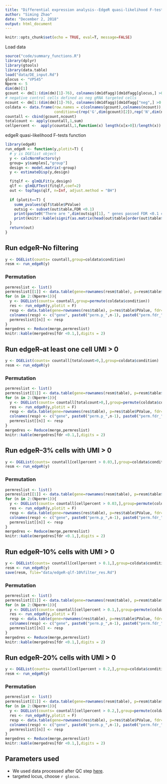 ```yaml
---
title: "Differential expression analysis--EdgeR quasi-likelihood F-tests"
author: "Siming Zhao"
date: "December 2, 2018"
output: html_document
---
```


```r
knitr::opts_chunk$set(echo = TRUE, eval=T, message=FALSE)
```

Load data
```r
source("code/summary_functions.R")
library(dplyr)
library(gtools)
library(data.table)
load("data/DE_input.Rd")
glocus <- "VPS45"
Nperm <- 5
dim(dm)[1]
gcount <- dm[1:(dim(dm)[1]-76), colnames(dm1dfagg)[dm1dfagg[glocus,] >0 & nlocus==1]]
# negative control cells defined as neg gRNA targeted cells
ncount <- dm[1:(dim(dm)[1]-76), colnames(dm1dfagg)[dm1dfagg["neg",] >0 & nlocus==1]]
coldata <- data.frame(row.names = c(colnames(gcount),colnames(ncount)),     
                      condition=c(rep('G',dim(gcount)[2]),rep('N',dim(ncount)[2])))
countall <- cbind(gcount,ncount)
totalcount <- apply(countall,1,sum)
cellpercent <-  apply(countall,1,function(x) length(x[x>0])/length(x))
```

edgeR quasi-likelihood F-tests function
```r
library(edgeR)
run_edgeR <- function(y,plotit=T) {
  # y is DGElist object
  y <- calcNormFactors(y)
  group= y$samples[,"group"]
  design <- model.matrix(~group)
  y <- estimateDisp(y,design)

  fitqlf <- glmQLFit(y,design)
  qlf <- glmQLFTest(fitqlf,coef=2)
  out <- topTags(qlf, n=Inf, adjust.method = "BH")
  
  if (plotit==T) {
    summ_pvalues(qlf$table$PValue)
    outsig <- subset(out$table,FDR <0.1)
    print(paste0("There are ",dim(outsig)[1], " genes passed FDR <0.1 cutoff"))
    print(knitr::kable(signif(as.matrix(head(out$table[order(out$table$PValue),])),digit=2)))
  }
  return(out)
}
```

## Run edgeR--No filtering
```r
y <- DGEList(counts= countall,group=coldata$condition)
resm <- run_edgeR(y)
```

### Permutation
```r
permreslist <- list()
permreslist[[1]] <- data.table(gene=rownames(resm$table), p=resm$table$PValue, fdr=resm$table$FDR, key="gene")
for (n in 2:(Nperm+1)){
  y <- DGEList(counts= countall,group=permute(coldata$condition))
  res <- run_edgeR(y,plotit = F)
  resp <- data.table(gene=rownames(res$table), p=res$table$PValue, fdr=res$table$FDR, key="gene")
  colnames(resp) <- c("gene", paste0("perm.p_",n-1), paste0("perm.fdr_",n-1))
  permreslist[[n]] <- resp
}
mergedres <- Reduce(merge,permreslist)
knitr::kable(mergedres[fdr <0.1,],digits = 2)
```

## Run edgeR--at least one cell UMI > 0 
```r
y <- DGEList(counts= countall[totalcount>0,],group=coldata$condition)
resm <- run_edgeR(y)
```

### Permutation
```r
permreslist <- list()
permreslist[[1]] <- data.table(gene=rownames(resm$table), p=resm$table$PValue, fdr=resm$table$FDR, key="gene")
for (n in 2:(Nperm+1)){
  y <- DGEList(counts= countall[totalcount>0,],group=permute(coldata$condition))
  res <- run_edgeR(y,plotit = F)
  resp <- data.table(gene=rownames(res$table), p=res$table$PValue, fdr=res$table$FDR, key="gene")
  colnames(resp) <- c("gene", paste0("perm.p_",n-1), paste0("perm.fdr_",n-1))
  permreslist[[n]] <- resp
}
mergedres <- Reduce(merge,permreslist)
knitr::kable(mergedres[fdr <0.1,],digits = 2)
```

## Run edgeR--3% cells with UMI > 0
```r
y <- DGEList(counts= countall[cellpercent > 0.03,],group=coldata$condition)
resm <- run_edgeR(y)
```

### Permutation
```r
permreslist <- list()
permreslist[[1]] <- data.table(gene=rownames(resm$table), p=resm$table$PValue, fdr=resm$table$FDR, key="gene")
for (n in 2:(Nperm+1)){
  y <- DGEList(counts= countall[cellpercent > 0.03,],group=permute(coldata$condition))
  res <- run_edgeR(y,plotit = F)
  resp <- data.table(gene=rownames(res$table), p=res$table$PValue, fdr=res$table$FDR, key="gene")
  colnames(resp) <- c("gene", paste0("perm.p_",n-1), paste0("perm.fdr_",n-1))
  permreslist[[n]] <- resp
}
mergedres <- Reduce(merge,permreslist)
knitr::kable(mergedres[fdr <0.1,],digits = 2)
```

## Run edgeR--10% cells with UMI > 0
```r
y <- DGEList(counts= countall[cellpercent > 0.1,],group=coldata$condition)
resm <- run_edgeR(y)
save(resm, file="data/edgeR-qlf-10%filter_res.Rd")
```

### Permutation
```r
permreslist <- list()
permreslist[[1]] <- data.table(gene=rownames(resm$table), p=resm$table$PValue, fdr=resm$table$FDR, key="gene")
for (n in 2:(Nperm+1)){
  y <- DGEList(counts= countall[cellpercent > 0.1,],group=permute(coldata$condition))
  res <- run_edgeR(y,plotit = F)
  resp <- data.table(gene=rownames(res$table), p=res$table$PValue, fdr=res$table$FDR, key="gene")
  colnames(resp) <- c("gene", paste0("perm.p_",n-1), paste0("perm.fdr_",n-1))
  permreslist[[n]] <- resp
}
mergedres <- Reduce(merge,permreslist)
knitr::kable(mergedres[fdr <0.1,],digits = 2)
```

## Run edgeR--20% cells with UMI > 0
```r
y <- DGEList(counts= countall[cellpercent > 0.2,],group=coldata$condition)
resm <- run_edgeR(y)
```

### Permutation
```r
permreslist <- list()
permreslist[[1]] <- data.table(gene=rownames(resm$table), p=resm$table$PValue, fdr=resm$table$FDR, key="gene")
for (n in 2:(Nperm+1)){
  y <- DGEList(counts= countall[cellpercent > 0.2,],group=permute(coldata$condition))
  res <- run_edgeR(y,plotit = F)
  resp <- data.table(gene=rownames(res$table), p=res$table$PValue, fdr=res$table$FDR, key="gene")
  colnames(resp) <- c("gene", paste0("perm.p_",n-1), paste0("perm.fdr_",n-1))
  permreslist[[n]] <- resp
}
mergedres <- Reduce(merge,permreslist)
knitr::kable(mergedres[fdr <0.1,],digits = 2)
```

## Parameters used
* We used data processed after QC step [here](Quality_metrics.html).  
* targeted locus, choose `r glocus`. 
